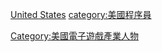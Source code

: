 [[category:電子遊戲程式師|United States]]
[[Category:美國電子遊戲產業人物|Category:美國電子遊戲產業人物]]
[[category:美國程序員|category:美國程序員]]